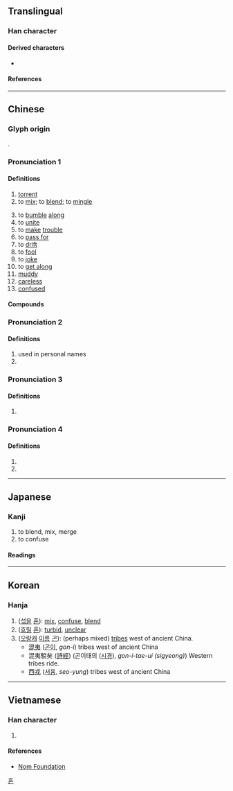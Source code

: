 {{also|渇}}
{{character info/new}}
==Translingual==

===Han character===
{{Han char|rn=85|rad=水|as=08|sn=11|four=36111|canj=EAPP|ids=⿰氵昆}}

====Derived characters====
* {{l|mul|[[𠽞]], [[𮭓]], [[𦹲]]}}

====References====
{{Han ref|kx=0632.140|dkj=17694|dj=1036.020|hdz=31648.090|uh=6DF7}}

----

==Chinese==
{{zh-forms}}

===Glyph origin===
{{Han etym}}
{{Han compound|ls=psc|水|昆|c1=s|c2=p|alt1=氵}}.

===Pronunciation 1===
{{zh-pron
|m=hùn,hún,hǔn,1na=Standard Chinese; Beijing dialect,2na=Standard Chinese, variant; Beijing dialect,3na=Standard Chinese, variant in Taiwan; Beijing dialect
|m-s=
|c=wan6
|c-t=
|g=
|h=pfs=
|j=
|md=
|mn=hūn/xm:hùn
|mn-t=hung6
|w=3hhun
|x=
|mc=y
|oc=y
|ma=y
|cat=v,a
}}{{attention|zh|hún is repeated below}}

====Definitions====
{{zh-hanzi}}

# [[torrent]]
# to [[mix]]; to [[blend]]; to [[mingle]]
#: {{zh-x|我 混 得{de} 不 好。|I don't mix well.}}
# to [[bumble]] [[along]]
# to [[unite]]
# to [[make]] [[trouble]]
# to [[pass for]]
# to [[drift]]
# to [[fool]]
# to [[joke]]
# to [[get along]]
# [[muddy]]
# [[careless]]
# [[confused]]

====Compounds====
{{zh-der|混亂|混血|一混湯子|二混子|含混|廝混|打混|打混葫蘆|摑混|攪混|流言混語|混一|混一口飯|混世魔王|混事|混人|混作|混俗和光|混元|混充|混入|混冥|混凝|混凝劑|混凝土|混吃混玩|混合|混合使用|混合層|混合林|混合比|混合物|混合疫苗|混合經濟|混合裁判|混合語|混合齒列|混同|混同江|混名|混和|混唚|混嚼舌根|混堂|混夷|混子|混家|混居|混帳|混帳東西|混帳話|混成|混戰|混打|混攪|混日子|混棍|混水|混水摸魚|混汞法|混沌|混沌世界|混淆|混淆不清|混淆是非|混淆視聽|混淆黑白|混淪|混混|混混兒|混混沌沌|混濁|混為一談|混然|混猜|混球|混球兒|混糖|混紡|混纏|混芒|混茫|混號|混蛋|混蟲|混血兒|混話|混說|混賴|混跡|混踐|混身|混造黑白|混錢|混雜|混音|混頭混腦|混飯吃|混鬧|營混子|玄混|玉石混淆|白混|矇混|老混忘|胡廝混|胡拉混扯|胡掄混鬧|胡混|舉世混濁|蒙混|阿混|香水混堂|鬼混|魚目混珠|魚龍混雜|黑白混淆|龍蛇混雜}}

===Pronunciation 2===
{{zh-pron
|m=hún
|cat=pn,a
}}
====Definitions====
{{zh-hanzi}}

# used in personal names
# {{zh-alt-form|渾}}
===Pronunciation 3===
{{zh-pron
|m=gǔn
|c=gwan2
|h=pfs=
|md=
|mn=
|w=
|cat=a
}}
====Definitions====
{{zh-hanzi}}

# {{zh-only|混混|alternative form of [[滾滾]]; rolling along|tr=gǔngǔn}}

===Pronunciation 4===
{{zh-pron
|m=kūn
|cat=pn
}}
====Definitions====
{{zh-hanzi}}

# {{zh-used in|混夷}}
# {{zh-alt-form|崑}}
{{zh-cat|Elementary}}

----

==Japanese==

===Kanji===
{{ja-kanji|grade=5|rs=水08}}

# to blend, mix, merge
# to confuse

====Readings====
{{ja-readings
|goon=こん, ごん
|kanon=こん
|kun=ま-ぜる, ま-じる, ま-ざる, こ-む
}}

----

==Korean==

===Hanja===
{{ko-hanja|hangeul=[[혼]], [[곤]]}}

# ([[섞다|섞을]] [[혼]]): [[mix]], [[confuse]], [[blend]]
# ([[흐리다|흐릴]] [[혼]]): [[turbid]], [[unclear]]
# ([[오랑캐]] [[이름]] [[곤]]): (perhaps mixed) [[tribe]]s west of ancient China.
#* [[混夷]] ([[곤이]], ''gon-i'') tribes west of ancient China
#* 混夷駾矣 ([[詩經]]) (곤이태의 ([[시경]]), ''gon-i-tae-ui (sigyeong)'') Western tribes ride.
#* [[西戎]] ([[서융]], ''seo-yung'') tribes west of ancient China

[[Category:Hanja readings|혼]]

----

==Vietnamese==

===Han character===
{{vi-hantu|[[hổn]], [[hộn]], [[hỗn]], [[xổn]], [[cổn]], [[hỏn]]|rs=水08}}

# {{defn|lang=vi|sort=水08}}

====References====
* [http://nomfoundation.org/common/nom_details.php?codepoint=6DF7 Nom Foundation]